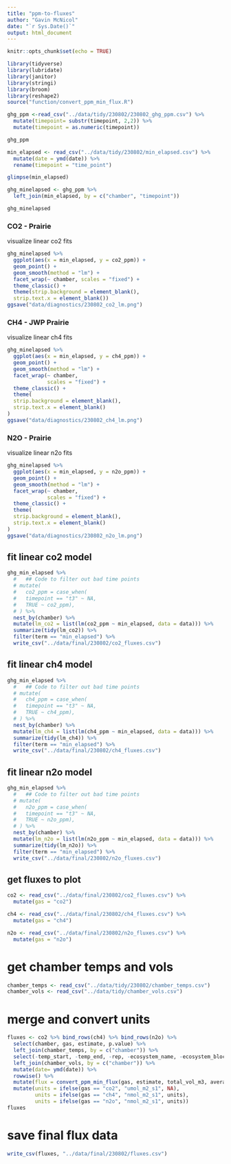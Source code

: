 ```yaml
---
title: "ppm-to-fluxes"
author: "Gavin McNicol"
date: "`r Sys.Date()`"
output: html_document
---
```


```r
knitr::opts_chunk$set(echo = TRUE)
```

```r
library(tidyverse)
library(lubridate)
library(janitor)
library(stringi)
library(broom)
library(reshape2)
source("function/convert_ppm_min_flux.R")
```

```r
ghg_ppm <-read_csv("../data/tidy/230802/230802_ghg_ppm.csv") %>% 
  mutate(timepoint= substr(timepoint, 2,2)) %>% 
  mutate(timepoint = as.numeric(timepoint))

```

```r
ghg_ppm
```



```r
min_elapsed <- read_csv("../data/tidy/230802/min_elapsed.csv") %>%
  mutate(date = ymd(date)) %>% 
  rename(timepoint = "time_point")
```

```r
glimpse(min_elapsed)
```

```r
ghg_minelapsed <- ghg_ppm %>% 
  left_join(min_elapsed, by = c("chamber", "timepoint"))
```

```r
ghg_minelapsed
```


### CO2 - Prairie

visualize linear co2 fits

```r
ghg_minelapsed %>% 
  ggplot(aes(x = min_elapsed, y = co2_ppm)) + 
  geom_point() + 
  geom_smooth(method = "lm") + 
  facet_wrap(~ chamber, scales = "fixed") + 
  theme_classic() +
  theme(strip.background = element_blank(),
  strip.text.x = element_blank())
ggsave("data/diagnostics/230802_co2_lm.png")
```

### CH4 - JWP Prairie

visualize linear ch4 fits

```r
ghg_minelapsed %>% 
  ggplot(aes(x = min_elapsed, y = ch4_ppm)) + 
  geom_point() + 
  geom_smooth(method = "lm") + 
  facet_wrap(~ chamber, 
             scales = "fixed") + 
  theme_classic() +
  theme(
  strip.background = element_blank(),
  strip.text.x = element_blank()
)
ggsave("data/diagnostics/230802_ch4_lm.png")
```

 
### N2O - Prairie

visualize linear n2o fits

```r
ghg_minelapsed %>% 
  ggplot(aes(x = min_elapsed, y = n2o_ppm)) + 
  geom_point() + 
  geom_smooth(method = "lm") + 
  facet_wrap(~ chamber, 
             scales = "fixed") + 
  theme_classic() +
  theme(
  strip.background = element_blank(),
  strip.text.x = element_blank()
)
ggsave("data/diagnostics/230802_n2o_lm.png")
```


## fit linear co2 model

```r
ghg_min_elapsed %>%
  #   ## Code to filter out bad time points
  # mutate(
  #   co2_ppm = case_when(
  #   timepoint == "t3" ~ NA,
  #   TRUE ~ co2_ppm),
  # ) %>% 
  nest_by(chamber) %>% 
  mutate(lm_co2 = list(lm(co2_ppm ~ min_elapsed, data = data))) %>%
  summarize(tidy(lm_co2)) %>% 
  filter(term == "min_elapsed") %>% 
  write_csv("../data/final/230802/co2_fluxes.csv")
```

## fit linear ch4 model

```r
ghg_min_elapsed %>%
  #   ## Code to filter out bad time points
  # mutate(
  #   ch4_ppm = case_when(
  #   timepoint == "t3" ~ NA,
  #   TRUE ~ ch4_ppm),
  # ) %>% 
  nest_by(chamber) %>% 
  mutate(lm_ch4 = list(lm(ch4_ppm ~ min_elapsed, data = data))) %>%
  summarize(tidy(lm_ch4)) %>% 
  filter(term == "min_elapsed") %>% 
  write_csv("../data/final/230802/ch4_fluxes.csv")
```

## fit linear n2o model

```r
ghg_min_elapsed %>%
  #   ## Code to filter out bad time points
  # mutate(
  #   n2o_ppm = case_when(
  #   timepoint == "t3" ~ NA,
  #   TRUE ~ n2o_ppm),
  # ) %>% 
  nest_by(chamber) %>% 
  mutate(lm_n2o = list(lm(n2o_ppm ~ min_elapsed, data = data))) %>%
  summarize(tidy(lm_n2o)) %>% 
  filter(term == "min_elapsed") %>% 
  write_csv("../data/final/230802/n2o_fluxes.csv")
```

## get fluxes to plot

```r
co2 <- read_csv("../data/final/230802/co2_fluxes.csv") %>% 
  mutate(gas = "co2")
```

```r
ch4 <- read_csv("../data/final/230802/ch4_fluxes.csv") %>% 
  mutate(gas = "ch4")
```

```r
n2o <- read_csv("../data/final/230802/n2o_fluxes.csv") %>% 
  mutate(gas = "n2o")
```

# get chamber temps and vols

```r
chamber_temps <- read_csv("../data/tidy/230802/chamber_temps.csv")
chamber_vols <- read_csv("../data/tidy/chamber_vols.csv")
```


# merge and convert units

```r
fluxes <- co2 %>% bind_rows(ch4) %>% bind_rows(n2o) %>% 
  select(chamber, gas, estimate, p.value) %>% 
  left_join(chamber_temps, by = c("chamber")) %>% 
  select(-temp_start, -temp_end, -rep, -ecosystem_name, -ecosystem_block) %>% 
  left_join(chamber_vols, by = c("chamber")) %>% 
  mutate(date= ymd(date)) %>% 
  rowwise() %>% 
  mutate(flux = convert_ppm_min_flux(gas, estimate, total_vol_m3, average_temp_kelvin)) %>% 
  mutate(units = ifelse(gas == "co2", "umol_m2_s1", NA),
         units = ifelse(gas == "ch4", "nmol_m2_s1", units),
         units = ifelse(gas == "n2o", "nmol_m2_s1", units))
fluxes
```

# save final flux data

```r
write_csv(fluxes, "../data/final/230802/fluxes.csv")
```


